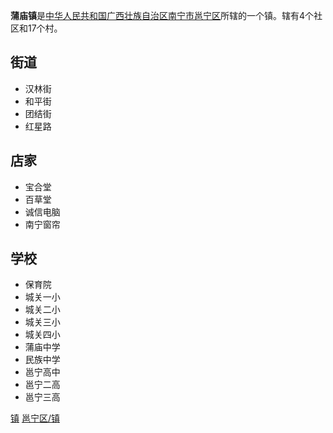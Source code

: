 {{中国乡级行政区|45/01/09/100/000}}
'''蒲庙镇'''是[[中华人民共和国|中华人民共和国]][[广西壮族自治区|广西壮族自治区]][[南宁市|南宁市]][[邕宁区|邕宁区]]所辖的一个镇。辖有4个社区和17个村。

==街道==
*汉林街
*和平街
*团结街
*红星路

==店家==
*宝合堂
*百草堂
*诚信电脑
*南宁窗帘

==学校==
*保育院
*城关一小
*城关二小
*城关三小
*城关四小
*蒲庙中学
*民族中学
*邕宁高中
*邕宁二高
*邕宁三高

{{邕宁区行政区划}}
[[Category:邕宁区|镇]]
[[Category:南宁市乡镇|邕宁区/镇]]